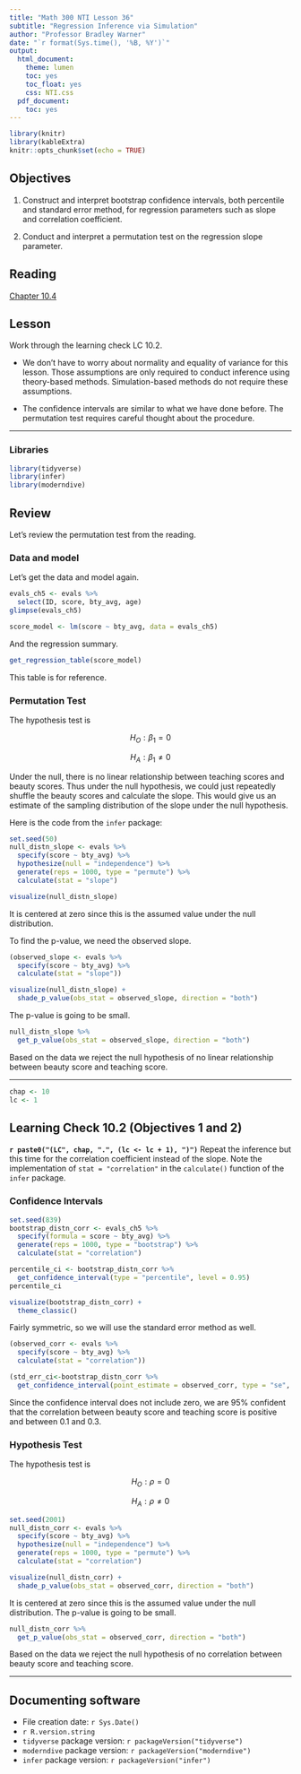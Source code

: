 ```yaml
---
title: "Math 300 NTI Lesson 36"
subtitle: "Regression Inference via Simulation"
author: "Professor Bradley Warner"
date: "`r format(Sys.time(), '%B, %Y')`"
output:
  html_document:
    theme: lumen
    toc: yes
    toc_float: yes
    css: NTI.css
  pdf_document:
    toc: yes
---
```


```r
library(knitr)
library(kableExtra)
knitr::opts_chunk$set(echo = TRUE)
```

## Objectives

1. Construct and interpret bootstrap confidence intervals, both percentile and standard error method, for regression parameters such as slope and correlation coefficient.

2. Conduct and interpret a permutation test on the regression slope parameter. 


## Reading

[Chapter 10.4](https://moderndive.com/10-inference-for-regression.html#infer-regression)

## Lesson

Work through the learning check LC 10.2.

+ We don't have to worry about normality and equality of variance for this lesson. Those assumptions are only required to conduct inference using theory-based methods. Simulation-based methods do not require these assumptions. 

+ The confidence intervals are similar to what we have done before. The permutation test requires careful thought about the procedure. 

------------------------------------------------------------------------

### Libraries

```r
library(tidyverse)
library(infer)
library(moderndive)
```

## Review

Let's review the permutation test from the reading.  

### Data and model

Let's get the data and model again.

```r
evals_ch5 <- evals %>%
  select(ID, score, bty_avg, age)
glimpse(evals_ch5)
```

```r
score_model <- lm(score ~ bty_avg, data = evals_ch5)
```

And the regression summary.

```r
get_regression_table(score_model)
```

This table is for reference.

### Permutation Test

The hypothesis test is

$$
H_O:\beta_1=0
$$

$$
H_A:\beta_1\neq0
$$

Under the null, there is no linear relationship between teaching scores and beauty scores. Thus under the null hypothesis, we could just repeatedly shuffle the beauty scores and calculate the slope. This would give us an estimate of the sampling distribution of the slope under the null hypothesis.

Here is the code from the `infer` package:

```r
set.seed(50)
null_distn_slope <- evals %>% 
  specify(score ~ bty_avg) %>%
  hypothesize(null = "independence") %>% 
  generate(reps = 1000, type = "permute") %>% 
  calculate(stat = "slope")
```

```r
visualize(null_distn_slope)
```  

It is centered at zero since this is the assumed value under the null distribution.

To find the p-value, we need the observed slope.

```r
(observed_slope <- evals %>% 
  specify(score ~ bty_avg) %>% 
  calculate(stat = "slope"))
```


```r
visualize(null_distn_slope) +
  shade_p_value(obs_stat = observed_slope, direction = "both")
```  

The p-value is going to be small.

```r
null_distn_slope %>% 
  get_p_value(obs_stat = observed_slope, direction = "both")
```

Based on the data we reject the null hypothesis of no linear relationship between beauty score and teaching score.


***

```r
chap <- 10
lc <- 1
```

## Learning Check 10.2 (Objectives 1 and 2)

**`r paste0("(LC", chap, ".", (lc <- lc + 1), ")")`** Repeat the inference but this time for the correlation coefficient instead of the slope. Note the implementation of `stat = "correlation"` in the `calculate()` function of the `infer` package.

### Confidence Intervals

```r
set.seed(839)
bootstrap_distn_corr <- evals_ch5 %>%
  specify(formula = score ~ bty_avg) %>%
  generate(reps = 1000, type = "bootstrap") %>%
  calculate(stat = "correlation")
```


```r
percentile_ci <- bootstrap_distn_corr %>% 
  get_confidence_interval(type = "percentile", level = 0.95)
percentile_ci
```


```r
visualize(bootstrap_distn_corr) +
  theme_classic()
```  

Fairly symmetric, so we will use the standard error method as well.

```r
(observed_corr <- evals %>%
  specify(score ~ bty_avg) %>%
  calculate(stat = "correlation"))
```

```r
(std_err_ci<-bootstrap_distn_corr %>% 
  get_confidence_interval(point_estimate = observed_corr, type = "se", level = 0.95))
```  


Since the confidence interval does not include zero, we are 95% confident that the correlation between beauty score and teaching score is positive and between 0.1 and 0.3.

### Hypothesis Test

The hypothesis test is

$$
H_O:\rho=0
$$

$$
H_A:\rho\neq0
$$

```r
set.seed(2001)
null_distn_corr <- evals %>% 
  specify(score ~ bty_avg) %>%
  hypothesize(null = "independence") %>% 
  generate(reps = 1000, type = "permute") %>% 
  calculate(stat = "correlation")
```

```r
visualize(null_distn_corr) +
  shade_p_value(obs_stat = observed_corr, direction = "both")
```  

It is centered at zero since this is the assumed value under the null distribution. The p-value is going to be small.


```r
null_distn_corr %>% 
  get_p_value(obs_stat = observed_corr, direction = "both")
```  


Based on the data we reject the null hypothesis of no correlation between beauty score and teaching score.



***


## Documenting software

-   File creation date: `r Sys.Date()`
-   `r R.version.string`
-   `tidyverse` package version: `r packageVersion("tidyverse")`
-   `moderndive` package version: `r packageVersion("moderndive")`
-   `infer` package version: `r packageVersion("infer")`

